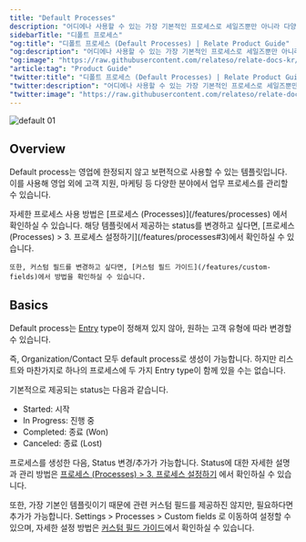 ```yaml
---
title: "Default Processes"
description: "어디에나 사용할 수 있는 가장 기본적인 프로세스로 세일즈뿐만 아니라 다양한 업무에 사용할 수 있습니다."
sidebarTitle: "디폴트 프로세스"
"og:title": "디폴트 프로세스 (Default Processes) | Relate Product Guide"
"og:description": "어디에나 사용할 수 있는 가장 기본적인 프로세스로 세일즈뿐만 아니라 다양한 업무에 사용할 수 있습니다."
"og:image": "https://raw.githubusercontent.com/relateso/relate-docs-kr/main/docs/images/default-default.png"
"article:tag": "Product Guide"
"twitter:title": "디폴트 프로세스 (Default Processes) | Relate Product Guide"
"twitter:description": "어디에나 사용할 수 있는 가장 기본적인 프로세스로 세일즈뿐만 아니라 다양한 업무에 사용할 수 있습니다."
"twitter:image": "https://raw.githubusercontent.com/relateso/relate-docs-kr/main/docs/images/default-default.png"
---
```


![default 01](/images/features/default-default.png)
## Overview
Default process는 영업에 한정되지 않고 보편적으로 사용할 수 있는 템플릿입니다.
이를 사용해 영업 외에 고객 지원, 마케팅 등 다양한 분야에서 업무 프로세스를 관리할 수 있습니다.

<Note>
    자세한 프로세스 사용 방법은 [프로세스 (Processes)](/features/processes) 에서 확인하실 수 있습니다.
</Note>

<Info>
    해당 템플릿에서 제공하는 status를 변경하고 싶다면, [프로세스 (Processes) > 3. 프로세스 설정하기](/features/processes#3)에서 확인하실 수 있습니다.
    
    또한, 커스텀 필드를 변경하고 싶다면, [커스텀 필드 가이드](/features/custom-fields)에서 방법을 확인하실 수 있습니다.
</Info>

## Basics
Default process는 [Entry](/features/processes#1-entry) type이 정해져 있지 않아, 원하는 고객 유형에 따라 변경할 수 있습니다.

즉, Organization/Contact 모두 default process로 생성이 가능합니다. 하지만 리스트와 마찬가지로 하나의 프로세스에 두 가지 Entry type이 함께 있을 수는 없습니다.

기본적으로 제공되는 status는 다음과 같습니다.
- Started: 시작
- In Progress: 진행 중
- Completed: 종료 (Won)
- Canceled: 종료 (Lost)

프로세스를 생성한 다음, Status 변경/추가가 가능합니다. Status에 대한 자세한 설명과 관리 방법은 [프로세스 (Processes) > 3. 프로세스 설정하기](/features/processes#statuses) 에서 확인하실 수 있습니다.

또한, 가장 기본인 템플릿이기 때문에 관련 커스텀 필드를 제공하진 않지만, 필요하다면 추가가 가능합니다.
Settings > Processes > Custom fields 로 이동하여 설정할 수 있으며, 자세한 설정 방법은 [커스텀 필드 가이드](/features/custom-fields)에서 확인하실 수 있습니다.